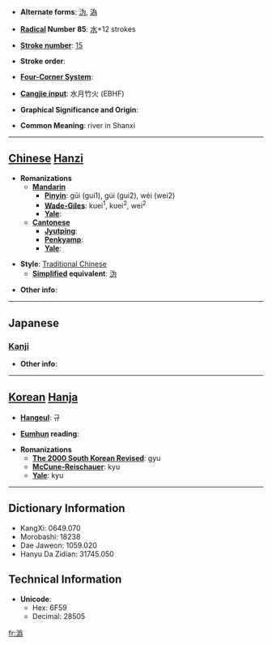 * '''Alternate forms''': [[沩]], [[溈]]

* '''[[Wiktionary:Chinese radical index| Radical]] Number 85''': [[Wiktionary:Chinese radical index 水|水]]+12 strokes

* '''[[Wiktionary:Chinese total strokes index|Stroke number]]''': [[Wiktionary:Chinese total strokes index 15|15]]

* '''Stroke order''': 

* '''[[Wiktionary:Chinese four corner index|Four-Corner System]]''': 

* '''[[Wiktionary:Chinese Cangjie index|Cangjie input]]''': 水月竹火 (EBHF)

* '''Graphical Significance and Origin''': 

* '''Common Meaning''': river in Shanxi

----

== [[Chinese]] [[Hanzi]] ==

* '''Romanizations'''
** '''[[Mandarin]]'''
*** '''[[Pinyin]]''': gūi (gui1), gúi (gui2), wéi (wei2)
*** '''[[Wade-Giles]]''': kuei<sup>1</sup>, kuei<sup>2</sup>, wei<sup>2</sup>
*** '''[[Yale]]''': 
** '''[[Cantonese]]'''
*** '''[[Jyutping]]''':
*** '''[[Penkyamp]]''': 
*** '''[[Yale]]''': 

* '''Style''': [[Traditional Chinese]] 
** '''[[Simplified Chinese|Simplified]] equivalent''': [[沩]]

* '''Other info''': 

----

==Japanese==
===[[Kanji]]===
{{kanji|on readings=[[き]] (ki), [[い]] (i)|kun readings=}}

* '''Other info''':  

----

== [[Korean]] [[Hanja]] ==

* '''[[Hangeul]]''': 규

* '''[[Eumhun]] reading''': 

* '''Romanizations'''
** '''[[The 2000 South Korean Revised Romanization|The 2000 South Korean Revised]]''': gyu
** '''[[McCune-Reischauer]]''': kyu
** '''[[Yale]]''': kyu

----

== Dictionary Information ==

* KangXi: 0649.070
* Morobashi: 18238
* Dae Jaweon: 1059.020
* Hanyu Da Zidian: 31745.050

== Technical Information ==

* '''Unicode''':
** Hex: 6F59
** Decimal: 28505

[[fr:潙]]